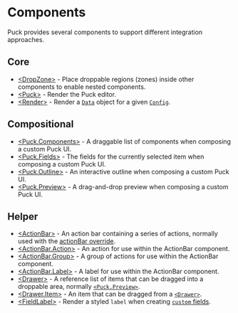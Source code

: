 # Components

Puck provides several components to support different integration approaches.

## Core

- [\<DropZone\>](components/drop-zone) - Place droppable regions (zones) inside other components to enable nested components.
- [\<Puck\>](components/puck) - Render the Puck editor.
- [\<Render\>](components/render) - Render a [`Data`](/docs/api-reference/data-model/data) object for a given [`Config`](/docs/api-reference/configuration/config).

## Compositional

- [\<Puck.Components\>](components/puck-components) - A draggable list of components when composing a custom Puck UI.
- [\<Puck.Fields\>](components/puck-fields) - The fields for the currently selected item when composing a custom Puck UI.
- [\<Puck.Outline\>](components/puck-outline) - An interactive outline when composing a custom Puck UI.
- [\<Puck.Preview\>](components/puck-preview) - A drag-and-drop preview when composing a custom Puck UI.

## Helper

- [\<ActionBar\>](components/action-bar) - An action bar containing a series of actions, normally used with the [actionBar override](/docs/api-reference/overrides/action-bar).
- [\<ActionBar.Action\>](components/action-bar-action) - An action for use within the ActionBar component.
- [\<ActionBar.Group\>](components/action-bar-group) - A group of actions for use within the ActionBar component.
- [\<ActionBar.Label\>](components/action-bar-label) - A label for use within the ActionBar component.
- [\<Drawer\>](components/drawer) - A reference list of items that can be dragged into a droppable area, normally [`<Puck.Preview>`](components/puck-preview).
- [\<Drawer.Item\>](components/drawer-item) - An item that can be dragged from a [`<Drawer>`](components/drawer).
- [\<FieldLabel\>](components/field-label) - Render a styled `label` when creating [`custom` fields](/docs/api-reference/fields/custom).

